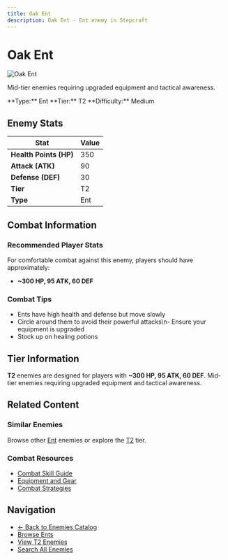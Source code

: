 ```yaml
---
title: Oak Ent
description: Oak Ent - Ent enemy in Stepcraft
---
```


# Oak Ent

<div className="flex items-start gap-6 mb-8">
  <div className="flex-shrink-0">
    <img src="/assets/enemies/oak_ent/ent.png" alt="Oak Ent" className="w-24 h-24 border rounded-lg" />
  </div>
  <div className="flex-1">
    <div className="space-y-2">
      <p className="text-lg text-muted-foreground">Mid-tier enemies requiring upgraded equipment and tactical awareness.</p>
      <div className="flex flex-wrap gap-4 text-sm">
        <span className="px-2 py-1 bg-blue-100 dark:bg-blue-900 rounded-md">
          **Type:** Ent
        </span>
        <span className="px-2 py-1 bg-purple-100 dark:bg-purple-900 rounded-md">
          **Tier:** T2
        </span>
        <span className="px-2 py-1 bg-red-100 dark:bg-red-900 rounded-md">
          **Difficulty:** Medium
        </span>
      </div>
    </div>
  </div>
</div>

## Enemy Stats

| Stat | Value |
|------|-------|
| **Health Points (HP)** | 350 |
| **Attack (ATK)** | 90 |
| **Defense (DEF)** | 30 |
| **Tier** | T2 |
| **Type** | Ent |

## Combat Information

### Recommended Player Stats
For comfortable combat against this enemy, players should have approximately:
- **~300 HP, 95 ATK, 60 DEF**

### Combat Tips
- Ents have high health and defense but move slowly
- Circle around them to avoid their powerful attacks\n- Ensure your equipment is upgraded
- Stock up on healing potions

## Tier Information

**T2** enemies are designed for players with **~300 HP, 95 ATK, 60 DEF**. Mid-tier enemies requiring upgraded equipment and tactical awareness.

## Related Content

### Similar Enemies
Browse other [Ent](/docs/enemies#ents) enemies or explore the [T2](/docs/enemies#tier-2-t2) tier.

### Combat Resources
- [Combat Skill Guide](/docs/skills/individual/combat)
- [Equipment and Gear](/docs/items)
- [Combat Strategies](/docs/getting-started)

## Navigation

- [← Back to Enemies Catalog](/docs/enemies)
- [Browse Ents](/docs/enemies#ents)
- [View T2 Enemies](/docs/enemies#tier-2-t2)
- [Search All Enemies](/search)
